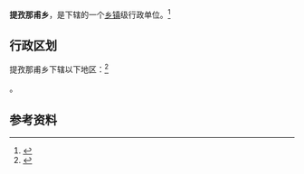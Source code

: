 {{中国乡级行政区|65/31/31/203/000}}

'''提孜那甫乡'''，是{{PRC admin/fullname|65/31/31/203/000|3}}下辖的一个[[乡镇|乡镇]]级行政单位。<ref>{{PRC admin/ref sgc|{{PRC admin/parent|65/31/31/203/000}}}}</ref>

== 行政区划 ==

提孜那甫乡下辖以下地区：<ref>{{PRC admin/ref sgc|65/31/31/203/000}}</ref>

{{PRC admin/children|65/31/31/203/000}}。

== 参考资料 ==

{{reflist}}

{{行政区划小作品}}
{{PRC admin/navcat|65/31/31/203/000}}